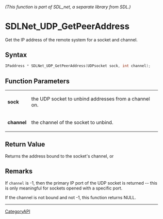 ====== (This function is part of SDL_net, a separate library from SDL.) ======
= SDLNet_UDP_GetPeerAddress =

Get the IP address of the remote system for a socket and channel.

== Syntax ==

<syntaxhighlight lang='c'>
IPaddress * SDLNet_UDP_GetPeerAddress(UDPsocket sock, int channel);
</syntaxhighlight>

== Function Parameters ==

{|
|'''sock'''
|the UDP socket to unbind addresses from a channel on.
|-
|'''channel'''
|the channel of the socket to unbind.
|}

== Return Value ==

Returns the address bound to the socket's channel, or

== Remarks ==

If <code>channel</code> is -1, then the primary IP port of the UDP socket
is returned -- this is only meaningful for sockets opened with a specific
port.

If the channel is not bound and not -1, this function returns NULL.

----
[[CategoryAPI]]


